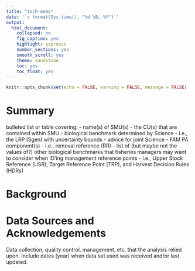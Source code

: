 ```yaml
---
title: "tech-memo"
date: '`r format(Sys.time(), "%d %B, %Y")`'
output:
  html_document:
    collapsed: no
    fig_caption: yes
    highlight: espresso 
    number_sections: yes
    smooth_scroll: yes
    theme: sandstone
    toc: yes
    toc_float: yes
---
```


```r
knitr::opts_chunk$set(echo = FALSE, warning = FALSE, message = FALSE)
```

# Summary
bulleted list or table covering:
- name(s) of SMU(s)
- the CU(s) that are contained within SMU
- biological benchmark determined by Science
   - i.e., the LRP (Sgen) with uncertainty bounds
- advice for joint Science - FAM PA component(s)
   - i.e., removal reference (RR)
- list of (but maybe not the values of?) other biological benchmarks that fisheries managers may want to consider when ID'ing management reference points
   - i.e., Upper Stock Reference (USR), Target Reference Point (TRP), and Harvest Decision Rules (HDRs)

# Background  





# Data Sources and Acknowledgements
Data collection, quality control, management, etc. that the analysis relied upon. Include dates (year) when data set used was received and/or last updated.